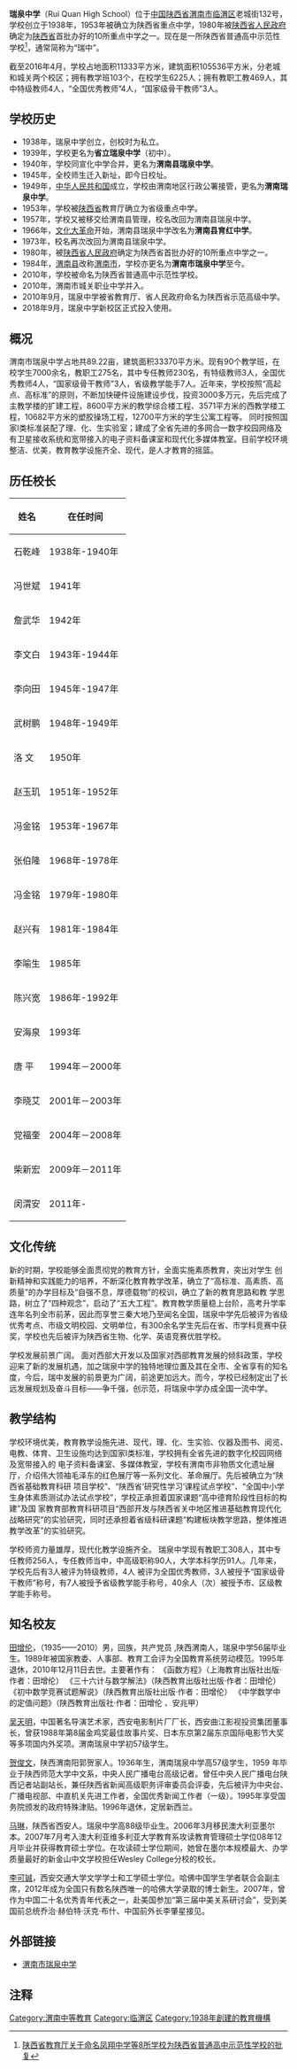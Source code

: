 {{Infobox School
| name =渭南市瑞泉中学
| other_name =瑞中
| image = [[File:Reiquan_Middle_School_in_Weinan_02_2012-09.JPG|300px]]
| motto ='''自强不息，厚德载物'''
| established =1938年
| type =公立
| principal =闵渭安
| faculty =
| students =
| address =[[陕西省|陕西省]][[渭南市|渭南市]][[临渭区|临渭区]]老城街132号
| tel =
| fax =
| mail =
| website =[http://www.rqschool.com 渭南市瑞泉中学网站]
}}
'''瑞泉中学'''（Rui Quan High School）位于[[中国|中国]][[陕西省|陕西省]][[渭南市|渭南市]][[临渭区|临渭区]]老城街132号，学校创立于1938年，1953年被确立为陕西省重点中学，1980年被[[陕西省人民政府|陕西省人民政府]]确定为[[陕西省|陕西省]]首批办好的10所重点中学之一。现在是一所陕西省普通高中示范性学校<ref>[http://www.snedu.gov.cn/moreNewsZwgk.do?id=8a8a80902d111389012d5415f45c00e4&id1=402880e81d519631011d5196388e0001 陕西省教育厅关于命名凤翔中学等8所学校为陕西省普通高中示范性学校的批复]{{dead link|date=2018年3月 |bot=InternetArchiveBot |fix-attempted=yes }}</ref>，通常简称为“瑞中”。

截至2016年4月，学校占地面积11333平方米，建筑面积105536平方米，分老城和城关两个校区；拥有教学班103个，在校学生6225人；拥有教职工教469人，其中特级教师4人，“全国优秀教师”4人，“国家级骨干教师”3人。

== 学校历史 ==
*1938年，瑞泉中学创立，创校时为私立。
*1939年，学校更名为'''省立瑞泉中学'''（初中）。
*1940年，学校同宣化中学合并，更名为'''渭南县瑞泉中学'''。
*1945年，全校师生迁入新址，即今日校址。
*1949年，[[中华人民共和国|中华人民共和国]]成立，学校由渭南地区行政公署接管，更名为'''渭南瑞泉中学'''。
*1953年，学校被[[陕西省|陕西省]]教育厅确立为省级重点中学。
*1957年，学校又被移交给渭南县管理，校名改回为渭南县瑞泉中学。
*1966年，[[文化大革命|文化大革命]]开始，渭南县瑞泉中学改名为'''渭南县育红中学'''。
*1973年，校名再次改回为渭南县瑞泉中学。
*1980年，被[[陕西省人民政府|陕西省人民政府]]确定为陕西省首批办好的10所重点中学之一。
*1984年，[[渭南县|渭南县]]改称[[渭南市|渭南市]]，学校亦更名为'''渭南市瑞泉中学'''至今。
*2010年，学校被命名为陕西省普通高中示范性学校。
*2010年，渭南市城关职业中学并入。
*2010年9月，瑞泉中学被省教育厅、省人民政府命名为陕西省示范高级中学。
*2018年9月，瑞泉中学新校区正式投入使用。

== 概况 ==
渭南市瑞泉中学占地共89.22亩，建筑面积33370平方米。现有90个教学班，在校学生7000余名，教职工275名，其中专任教师230名，有特级教师3人，全国优秀教师4人，“国家级骨干教师”3人，省级教学能手7人。近年来，学校按照“高起点、高标准”的原则，不断加快硬件设施建设步伐，投资3000多万元，先后完成了主教学楼的扩建工程，8600平方米的教学综合楼工程、3571平方米的西教学楼工程，10682平方米的塑胶操场工程，12700平方米的学生公寓工程等。
同时按照国家I类标准装配了理、化、生实验室；建成了全省先进的多网合一数字校园网络及有卫星接收系统和宽带接入的电子资料备课室和现代化多媒体教室。目前学校环境整洁、优美，教育教学设施齐全、现代，是人才教育的摇篮。

== 历任校长 ==

<center>
{| border="0" cellpadding="3px" style="border: 1px solid #999; background-color:#ffffff;"
|-align="center" style="background-color: #cccccc;"
! 姓名
! 在任时间
|-----
| 石乾峰
| 1938年-1940年 
|-----
| 冯世斌
| 1941年 
|-----
| 詹武华
| 1942年
|-----
| 李文白
| 1943年-1944年
|-----
| 李向田
| 1945年-1947年
|-----
| 武树鹏
| 1948年-1949年
|-----
| 洛  文
| 1950年
|-----
| 赵玉玑
| 1951年-1952年
|-----
| 冯金铭
| 1953年-1967年
|-----
| 张伯隆
| 1968年-1978年
|-----
| 冯金铭
| 1979年-1980年
|-----
| 赵兴有
| 1981年-1984年
|-----
| 李喻生
| 1985年
|-----
| 陈兴宽
| 1986年-1992年
|-----
| 安海泉
| 1993年
|-----
| 唐  平
| 1994年－2000年
|-----
| 李晓艾
| 2001年－2003年
|-----
| 党福奎
| 2004年－2008年
|-----
| 柴新宏
| 2009年－2011年
|-----
|闵渭安
| 2011年-
|}
</center>

== 文化传统 ==
新的时期，学校能够全面贯彻党的教育方针，全面实施素质教育，突出对学生 创新精神和实践能力的培养，不断深化教育教学改革，确立了“高标准、高素质、高质量”的办学目标及“自强不息，厚德载物”的校训，确立了新的教育思路和教 学思路，树立了“四种观念”，启动了“五大工程”。教育教学质量稳上台阶，高考升学率连年名列全市前茅，因此而享誉三秦大地乃至闻名全国，瑞泉中学先后被评为省级优秀考点、市级文明校园、文明单位，有300余名学生先后在省、市学科竞赛中获奖，学校也先后被评为陕西省生物、化学、英语竞赛优胜学校。

学校发展前景广阔。 面对西部大开发以及国家对西部教育发展的倾斜政策，学校迎来了新的发展机遇，加之瑞泉中学的独特地理位置及其在全市、全省享有的知名度，今后，瑞中发展的前景更为广阔，前途更加远大。而今，学校已经制定出了长远发展规划及奋斗目标——争千强，创示范，将瑞泉中学办成全国一流中学。

== 教学结构 ==

学校环境优美，教育教学设施先进、现代，理、化、生实验、仪器及图书、阅览、电教、体育、卫生设施均达到国家I类标准，学校拥有全省先进的数字化校园网络及宽带接入的 电子资料备课室、多媒体教室，学校有渭南市非物质文化遗址展厅，介绍伟大领袖毛泽东的红色展厅等一系列文化、革命展厅。先后被确立为“陕西省基础教育科研 项目学校”、“陕西省‘研究性学习’课程试点学校”、“全国中小学生身体素质测试办法试点学校”，学校正承担着国家课题“高中德育阶段性目标的构建”及国 家教育部教育科研项目“西部开发与陕西省关中地区推进基础教育现代化战略研究”的实验研究，同时还承担着省级科研课题“构建板块教学思路，整体推进教学改革”的实验研究。

学校师资力量雄厚，现代化教学设施齐全。 瑞泉中学现有教职工308人，其中专任教师256人，专任教师当中，中高级职称90人，大学本科学历91人。几年来，学校先后有3人被评为特级教师，4人 被评为全国优秀教师，3人被授予“国家级骨干教师”称号，有7人被授予省级教学能手称号，40余人（次）被授予市、区级教学能手称号。

== 知名校友 ==

[[田增伦|田增伦]]，（1935——2010）男，回族，共产党员 ,陕西渭南人，瑞泉中学56届毕业生。1989年被国家教委、人事部、教育工会评为全国教育系统劳动模范。1995年退休，2010年12月11日去世。主要著作有： 《函数方程》（上海教育出版社出版·作者：田增伦） 《三十六计与数学解法》（陕西教育出版社出版·作者：田增伦） 《初中数学竞赛试题解说》（陕西教育出版社出版·作者：田增伦） 《中学数学中的定值问题》（陕西教育出版社·作者：田增伦 、安兆甲）

[[吴天明|吴天明]]，中国著名导演艺术家，西安电影制片厂厂长，西安曲江影视投资集团董事长，曾获1988年第8届金鸡奖最佳故事片奖、日本东京第2届东京国际电影节大奖等多项国内外奖项。渭南瑞泉中学初57级学生。

[[贺俊文|贺俊文]]，陕西渭南阳郭贺家人。1936年生，渭南瑞泉中学高57级学生，1959 年毕业于陕西师范大学中文系，中央人民广播电台高级记者。曾任中央人民广播电台陕西记者站副站长，兼任陕西省新闻高级职务评审委员会评委，先后被评为中央台、广播电视部、中直机关先进工作者，全国优秀新闻工作者（一级）。1995年享受国务院颁发的政府特殊津贴。1996年退休，定居新西兰。

[[马琳|马琳]]，陕西省西安人。瑞泉中学高88级毕业生。2006年3月移民澳大利亚墨尔本。2007年7月考入澳大利亚维多利亚大学教育系攻读教育管理硕士学位08年12月毕业并获得教育硕士学位。在攻读硕士学位期间，她曾在墨尔本规模最大、办学质量最好的新金山中文学校担任Wesley College分校的校长。

[[李可铖|李可铖]]，西安交通大学文学学士和工学硕士学位。哈佛中国学生学者联合会副主席，2012年成为全国只有数名陕西唯一的哈佛大学录取的博士新生。2007年，曾作为中国二十名优秀青年代表之一，赴美国参加“第三届中美关系研讨会”，受到美国前总统乔治·赫伯特·沃克·布什、中国前外长李肇星接见。

== 外部链接 ==

* [http://www.rqschool.com/ 渭南市瑞泉中学] {{Wayback|url=http://www.rqschool.com/ |date=20211220230046 }}
== 注释 ==
{{Reflist}}


{{陕西省普通高中示范性学校}}

[[Category:渭南中等教育|Category:渭南中等教育]]
[[Category:临渭区|Category:临渭区]]
[[Category:1938年創建的教育機構|Category:1938年創建的教育機構]]